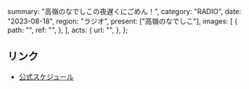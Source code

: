   summary: "高嶺のなでしこの夜遅くにごめん！",
  category: "RADIO",
  date: "2023-08-18",
  region: "ラジオ",
  present: ["高嶺のなでしこ"],
  images: [
    {
      path: "",
      ref: "",
    },
  ],
  acts: {
    url: "",
  },
};

## リンク

- [公式スケジュール](https://takanenonadeshiko.jp/?p=1009)
